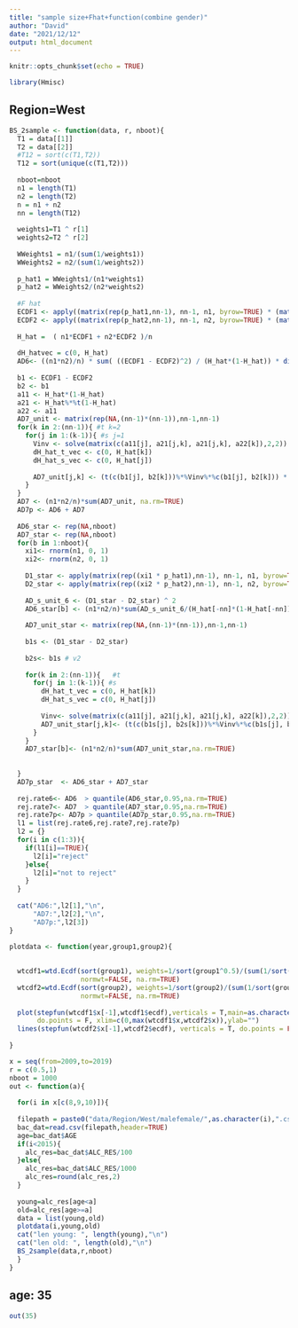 ```yaml
---
title: "sample size+Fhat+function(combine gender)"
author: "David"
date: "2021/12/12"
output: html_document
---
```


```r
knitr::opts_chunk$set(echo = TRUE)
```

```r
library(Hmisc)
```
## Region=West
```r
BS_2sample <- function(data, r, nboot){
  T1 = data[[1]]
  T2 = data[[2]]
  #T12 = sort(c(T1,T2))
  T12 = sort(unique(c(T1,T2)))
  
  nboot=nboot
  n1 = length(T1)
  n2 = length(T2)
  n = n1 + n2 
  nn = length(T12)
  
  weights1=T1 ^ r[1]
  weights2=T2 ^ r[2]
  
  WWeights1 = n1/(sum(1/weights1))
  WWeights2 = n2/(sum(1/weights2))
  
  p_hat1 = WWeights1/(n1*weights1)
  p_hat2 = WWeights2/(n2*weights2)
  
  #F hat
  ECDF1 <- apply((matrix(rep(p_hat1,nn-1), nn-1, n1, byrow=TRUE) * (matrix(rep(T1,nn-1), nn-1, n1, byrow=TRUE) <= matrix(rep(T12[-nn],n1), nn-1, n1, byrow=FALSE))), 1, sum) #F_hat1
  ECDF2 <- apply((matrix(rep(p_hat2,nn-1), nn-1, n2, byrow=TRUE) * (matrix(rep(T2,nn-1), nn-1, n2, byrow=TRUE) <= matrix(rep(T12[-nn],n2), nn-1, n2, byrow=FALSE))), 1, sum) #F_hat2
  
  H_hat =  ( n1*ECDF1 + n2*ECDF2 )/n
  
  dH_hatvec = c(0, H_hat)
  AD6<- ((n1*n2)/n) * sum( ((ECDF1 - ECDF2)^2) / (H_hat*(1-H_hat)) * diff(dH_hatvec))
  
  b1 <- ECDF1 - ECDF2      
  b2 <- b1                 
  a11 <- H_hat*(1-H_hat)   
  a21 <- H_hat%*%t(1-H_hat)
  a22 <- a11
  AD7_unit <- matrix(rep(NA,(nn-1)*(nn-1)),nn-1,nn-1)
  for(k in 2:(nn-1)){ #t k=2
    for(j in 1:(k-1)){ #s j=1
      Vinv <- solve(matrix(c(a11[j], a21[j,k], a21[j,k], a22[k]),2,2)) 
      dH_hat_t_vec <- c(0, H_hat[k])
      dH_hat_s_vec <- c(0, H_hat[j])
      
      AD7_unit[j,k] <- (t(c(b1[j], b2[k]))%*%Vinv%*%c(b1[j], b2[k])) * diff(dH_hat_s_vec) * diff(dH_hat_t_vec)
    }
  }
  AD7 <- (n1*n2/n)*sum(AD7_unit, na.rm=TRUE)  
  AD7p <- AD6 + AD7
  
  AD6_star <- rep(NA,nboot)
  AD7_star <- rep(NA,nboot)
  for(b in 1:nboot){
    xi1<- rnorm(n1, 0, 1)
    xi2<- rnorm(n2, 0, 1)
    
    D1_star <- apply(matrix(rep((xi1 * p_hat1),nn-1), nn-1, n1, byrow=TRUE) * ((matrix(rep(T1,nn-1), nn-1, n1, byrow=TRUE) <= matrix(rep(T12[-nn],n1), nn-1, n1, byrow=FALSE)) - H_hat[-nn]), 1, sum)
    D2_star <- apply(matrix(rep((xi2 * p_hat2),nn-1), nn-1, n2, byrow=TRUE) * ((matrix(rep(T2,nn-1), nn-1, n2, byrow=TRUE) <= matrix(rep(T12[-nn],n2), nn-1, n2, byrow=FALSE)) - H_hat[-nn]), 1, sum)
    
    AD_s_unit_6 <- (D1_star - D2_star) ^ 2
    AD6_star[b] <- (n1*n2/n)*sum(AD_s_unit_6/(H_hat[-nn]*(1-H_hat[-nn]))*diff(dH_hatvec), na.rm = TRUE)
    
    AD7_unit_star <- matrix(rep(NA,(nn-1)*(nn-1)),nn-1,nn-1)
    
    b1s <- (D1_star - D2_star)
    
    b2s<- b1s # v2
    
    for(k in 2:(nn-1)){   #t
      for(j in 1:(k-1)){ #s
        dH_hat_t_vec = c(0, H_hat[k])
        dH_hat_s_vec = c(0, H_hat[j])
        
        Vinv<- solve(matrix(c(a11[j], a21[j,k], a21[j,k], a22[k]),2,2))
        AD7_unit_star[j,k]<- (t(c(b1s[j], b2s[k]))%*%Vinv%*%c(b1s[j], b2s[k]))*diff(dH_hat_s_vec)*diff(dH_hat_t_vec)
      }
    }
    AD7_star[b]<- (n1*n2/n)*sum(AD7_unit_star,na.rm=TRUE)
    
    
  }
  AD7p_star  <- AD6_star + AD7_star
  
  rej.rate6<- AD6  > quantile(AD6_star,0.95,na.rm=TRUE)
  rej.rate7<- AD7  > quantile(AD7_star,0.95,na.rm=TRUE)
  rej.rate7p<- AD7p > quantile(AD7p_star,0.95,na.rm=TRUE)
  l1 = list(rej.rate6,rej.rate7,rej.rate7p)
  l2 = {}
  for(i in c(1:3)){
    if(l1[i]==TRUE){
      l2[i]="reject"
    }else{
      l2[i]="not to reject"
    }
  }
  
  cat("AD6:",l2[1],"\n",
      "AD7:",l2[2],"\n",
      "AD7p:",l2[3])
}
```

```r
plotdata <- function(year,group1,group2){
  
  
  wtcdf1=wtd.Ecdf(sort(group1), weights=1/sort(group1^0.5)/(sum(1/sort(group1^0.5))), 
                  normwt=FALSE, na.rm=TRUE)
  wtcdf2=wtd.Ecdf(sort(group2), weights=1/sort(group2)/(sum(1/sort(group2))), 
                  normwt=FALSE, na.rm=TRUE)
  
  plot(stepfun(wtcdf1$x[-1],wtcdf1$ecdf),verticals = T,main=as.character(year),
       do.points = F, xlim=c(0,max(wtcdf1$x,wtcdf2$x)),ylab="")
  lines(stepfun(wtcdf2$x[-1],wtcdf2$ecdf), verticals = T, do.points = FALSE, col="red")
  
}

x = seq(from=2009,to=2019)
r = c(0.5,1)
nboot = 1000
out <- function(a){
  
  for(i in x[c(8,9,10)]){
  
  filepath = paste0("data/Region/West/malefemale/",as.character(i),".csv")
  bac_dat=read.csv(filepath,header=TRUE)
  age=bac_dat$AGE
  if(i<2015){
    alc_res=bac_dat$ALC_RES/100  
  }else{
    alc_res=bac_dat$ALC_RES/1000
    alc_res=round(alc_res,2)
  }
   
  young=alc_res[age<a]
  old=alc_res[age>=a]
  data = list(young,old)
  plotdata(i,young,old)
  cat("len young: ", length(young),"\n")
  cat("len old: ", length(old),"\n")
  BS_2sample(data,r,nboot)
  }
}

```
## age: 35
```r
out(35)
```

